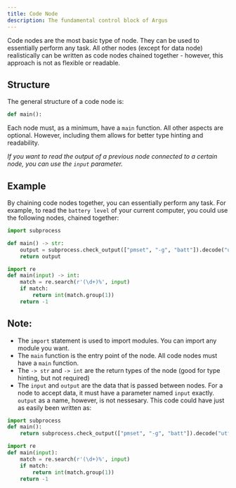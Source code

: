 ```yaml
---
title: Code Node
description: The fundamental control block of Argus
---
```


Code nodes are the most basic type of node. They can be used to essentially perform any task. All other nodes (except for data node) realistically can be written as code nodes chained together - however, this approach is not as flexible or readable.

## Structure

The general structure of a code node is:
```python
def main():
```
Each node must, as a minimum, have a `main` function. All other aspects are optional. However, including them allows for better type hinting and readability.

*If you want to read the output of a previous node connected to a certain node, you can use the `input` parameter.*

## Example

By chaining code nodes together, you can essentially perform any task. For example, to read the `battery level` of your current computer, you could use the following nodes, chained together:

```python
import subprocess

def main() -> str:
    output = subprocess.check_output(["pmset", "-g", "batt"]).decode("utf-8")
    return output
```

```python
import re
def main(input) -> int:
    match = re.search(r'(\d+)%', input)
    if match:
        return int(match.group(1))
    return -1
```

## Note:
- The `import` statement is used to import modules. You can import any module you want.
- The `main` function is the entry point of the node. All code nodes must have a `main` function.
- The `-> str` and `-> int` are the return types of the node (good for type hinting, but not required)
- The `input` and `output` are the data that is passed between nodes. For a node to accept data, it must have a parameter named `input` exactly. `output` as a name, however, is not nessesary. This code could have just as easily been written as:

```python
import subprocess
def main():
    return subprocess.check_output(["pmset", "-g", "batt"]).decode("utf-8")
```

```python
import re
def main(input):
    match = re.search(r'(\d+)%', input)
    if match:
        return int(match.group(1))
    return -1
```


